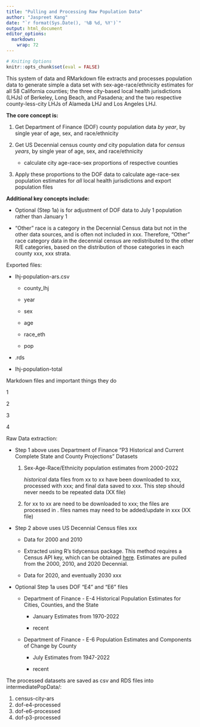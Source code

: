 ```yaml
---
title: "Pulling and Processing Raw Population Data"
author: "Jaspreet Kang"
date: "`r format(Sys.Date(), '%B %d, %Y')`"
output: html_document
editor_options: 
  markdown: 
    wrap: 72
---
```


```r

# Kniting Options
knitr::opts_chunk$set(eval = FALSE)
```

This system of data and RMarkdown file extracts and processes population data to generate simple a data set with sex-age-race/ethnicity estimates for all 58 California counties; the three city-based local health jurisdictions (LHJs) of Berkeley, Long Beach, and Pasadena; and the two respective county-less-city LHJs of Alameda LHJ and Los Angeles LHJ.

**The core concept is:**

1.  Get Department of Finance (DOF) county population data *by year*, by single year of age, sex, and race/ethnicity

2.  Get US Decennial census county *and* city population data for *census years*, by single year of age, sex, and race/ethnicity

    -   calculate city age-race-sex proportions of respective counties

3.  Apply these proportions to the DOF data to calculate age-race-sex population estimates for *all* local health jurisdictions and export population files

**Additional key concepts include:**

-   Optional (Step 1a) is for adjustment of DOF data to July 1 population rather than January 1

-   "Other" race is a category in the Decennial Census data but not in the other data sources, and is often not included in xxx. Therefore, "Other" race category data in the decennial census are redistributed to the other R/E categories, based on the distribution of those categories in each county xxx, xxx strata.

Exported files:

-   lhj-population-ars.csv

    -   county_lhj

    -   year

    -   sex

    -   age

    -   race_eth

    -   pop

-   .rds

-   lhj-population-total

Markdown files and important things they do

1

2

3

4

Raw Data extraction:

-   Step 1 above uses Department of Finance "P3 Historical and Current
    Complete State and County Projections" Datasets

    1.  Sex-Age-Race/Ethnicity population estimates from 2000-2022

        *historical* data files from xx to xx have been downloaded to
        xxx, processed with xxx; and final data saved to xxx. This step
        should never needs to be repeated data (XX file)

    2.  for xx to xx are need to be downloaded to xxx; the files are
        processed in . files names may need to be added/update in xxx
        (XX file)

-   Step 2 above uses US Decennial Census files xxx

    -   Data for 2000 and 2010

    -   Extracted using R's tidycensus package. This method requires a
        Census API key, which can be obtained
        [here](https://api.census.gov/data/key_signup.html). Estimates
        are pulled from the 2000, 2010, and 2020 Decennial.

    -   Data for 2020, and eventually 2030 xxx

-   Optional Step 1a uses DOF "E4" and "E6" files

    -   Department of Finance - E-4 Historical Population Estimates for
        Cities, Counties, and the State

        -   January Estimates from 1970-2022

        -   recent

    -   Department of Finance - E-6 Population Estimates and Components
        of Change by County

        -   July Estimates from 1947-2022

        -   recent

The processed datasets are saved as csv and RDS files into
intermediatePopData/:

1.  census-city-ars
2.  dof-e4-processed
3.  dof-e6-processed
4.  dof-p3-processed
